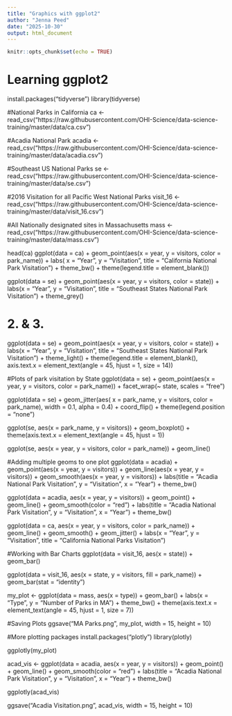 ```yaml
---
title: "Graphics with ggplot2"
author: "Jenna Peed"
date: "2025-10-30"
output: html_document
---
```


```r
knitr::opts_chunk$set(echo = TRUE)
```

# Learning ggplot2

install.packages("tidyverse")
library(tidyverse)

#National Parks in California
ca <- read_csv("https://raw.githubusercontent.com/OHI-Science/data-science-training/master/data/ca.csv")

#Acadia National Park
acadia <- read_csv("https://raw.githubusercontent.com/OHI-Science/data-science-training/master/data/acadia.csv")

#Southeast US National Parks
se <- read_csv("https://raw.githubusercontent.com/OHI-Science/data-science-training/master/data/se.csv")

#2016 Visitation for all Pacific West National Parks
visit_16 <- read_csv("https://raw.githubusercontent.com/OHI-Science/data-science-training/master/data/visit_16.csv")

#All Nationally designated sites in Massachusetts
mass <- read_csv("https://raw.githubusercontent.com/OHI-Science/data-science-training/master/data/mass.csv")

head(ca)
ggplot(data = ca) +
  geom_point(aes(x = year, y = visitors, color =   park_name)) +
  labs( x = "Year",
        y = "Visitation",
        title = "California National Park Visitation") +
        theme_bw() +
        theme(legend.title = element_blank())

ggplot(data = se) +
  geom_point(aes(x = year, y = visitors, color = state)) +
  labs(x = "Year", y = "Visitation", title = "Southeast States National Park Visitation") +
  theme_grey()

# 2. & 3.
ggplot(data = se) +
  geom_point(aes(x = year, y = visitors, color = state)) +
  labs(x = "Year",
       y = "Visitation",
       title = "Southeast States National Park Visitation") +
  theme_light() +
  theme(legend.title = element_blank(),
        axis.text.x = element_text(angle = 45, hjust = 1, size = 14))

#Plots of park visitation by State
ggplot(data = se) +
  geom_point(aes(x = year, y = visitors, color = park_name)) +
  facet_wrap(~ state, scales = "free")

ggplot(data = se) +
  geom_jitter(aes( x = park_name, y = visitors, color = park_name), 
  width = 0.1,
  alpha = 0.4) +
  coord_flip() +
  theme(legend.position = "none")
  
ggplot(se, aes(x = park_name, y = visitors)) + 
  geom_boxplot() +
  theme(axis.text.x = element_text(angle = 45, hjust = 1))

ggplot(se, aes(x = year, y = visitors, color = park_name)) +
  geom_line()

#Adding multiple geoms to one plot
ggplot(data = acadia) + 
  geom_point(aes(x = year, y = visitors)) +
  geom_line(aes(x = year, y = visitors)) +
  geom_smooth(aes(x = year, y = visitors)) +
  labs(title = "Acadia National Park Visitation",
       y = "Visitation",
       x = "Year") +
  theme_bw()

ggplot(data = acadia, aes(x = year, y = visitors)) + 
  geom_point() +
  geom_line() +
  geom_smooth(color = "red") +
  labs(title = "Acadia National Park Visitation",
       y = "Visitation",
       x = "Year") +
  theme_bw()

ggplot(data = ca, aes(x = year, y = visitors, color = park_name)) +
  geom_line() +
  geom_smooth() +
  geom_jitter() +
  labs(x = "Year", y = "Visitation", title = "California National Parks Visitation")

#Working with Bar Charts
ggplot(data = visit_16, aes(x = state)) +
  geom_bar()

ggplot(data = visit_16, aes(x = state, y = visitors, fill = park_name)) +
  geom_bar(stat = "identity")

my_plot <- ggplot(data = mass, aes(x = type)) +
  geom_bar() +
  labs(x = "Type", y = "Number of Parks in MA") +
  theme_bw() +
  theme(axis.text.x = element_text(angle = 45, hjust = 1, size = 7))

#Saving Plots
ggsave("MA Parks.png", my_plot, width = 15, height = 10)

#More plotting packages
install.packages("plotly")
library(plotly)

ggplotly(my_plot)

acad_vis <- ggplot(data = acadia, aes(x = year, y = visitors)) + 
  geom_point() +
  geom_line() +
  geom_smooth(color = "red") +
  labs(title = "Acadia National Park Visitation",
       y = "Visitation",
       x = "Year") +
  theme_bw()

ggplotly(acad_vis)

ggsave("Acadia Visitation.png", acad_vis, width = 15, height = 10)

